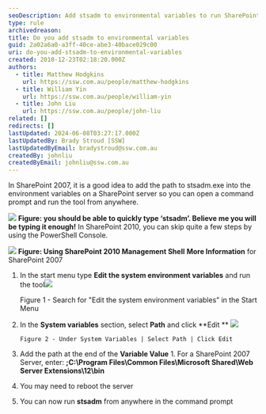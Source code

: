 ```yaml
---
seoDescription: Add stsadm to environmental variables to run SharePoint tools from anywhere
type: rule
archivedreason:
title: Do you add stsadm to environmental variables
guid: 2a02a6a0-a3ff-40ce-abe3-40bace029c00
uri: do-you-add-stsadm-to-environmental-variables
created: 2010-12-23T02:18:20.000Z
authors:
  - title: Matthew Hodgkins
    url: https://ssw.com.au/people/matthew-hodgkins
  - title: William Yin
    url: https://ssw.com.au/people/william-yin
  - title: John Liu
    url: https://ssw.com.au/people/john-liu
related: []
redirects: []
lastUpdated: 2024-06-08T03:27:17.000Z
lastUpdatedBy: Brady Stroud [SSW]
lastUpdatedByEmail: bradystroud@ssw.com.au
createdBy: johnliu
createdByEmail: johnliu@ssw.com.au
---
```


In SharePoint 2007, it is a good idea to add the path to stsadm.exe into the environment variables on a SharePoint server so you can open a command prompt and run the tool from anywhere.

![](stsadm.png)
**Figure: you should be able to quickly type ‘stsadm’. Believe me you will be typing it enough!** In SharePoint 2010, you can skip quite a few steps by using the PowerShell Console.

![](SP2010PowerShell.png)
**Figure: Using SharePoint 2010 Management Shell**
**More Information** for SharePoint 2007

1.  In the start menu type **Edit the system environment variables** and run the tool![](EnvVariables.png)

    Figure 1 - Search for "Edit the system environment variables” in the Start Menu

2.  In the **System variables** section, select **Path** and click **Edit
    ** ![](EnvVariables2.png)

        Figure 2 - Under System Variables | Select Path | Click Edit

3.  Add the path at the end of the **Variable Value** 1. For a SharePoint 2007 Server, enter:
    **;C:\Program Files\Common Files\Microsoft Shared\Web Server Extensions\12\bin**
4.  You may need to reboot the server
5.  You can now run **stsadm** from anywhere in the command prompt
